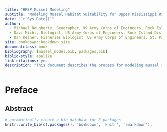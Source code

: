 ```yaml
--- 
title: "HREP Mussel Modeling"
subtitle: "Modeling Mussel Habitat Suitability for Upper Mississippi River Restoration Projects"
date: "`r Sys.Date()`"
author: 
  - Michael Dougherty, Geographer, US Army Corps of Engineers, Rock Island District
  - Davi Michl, Biologist, US Army Corps of Engineers, Rock Island District
  - Dan Kelner, Fisheries Biologist, US Army Corps of Engineers, St. Paul District
site: bookdown::bookdown_site
documentclass: book
bibliography: [mussel_model.bib, packages.bib]
biblio-style: apalike
link-citations: yes
description: "This document describes the process for modeling mussel suitability on Upper Mississippi River Restoration (UMRR) Habitat Rehabilitation and Restoration Projects (HREP)."
---
```


# Preface {-}

## Abstract


```r
# automatically create a bib database for R packages
knitr::write_bib(c(.packages(), 'bookdown', 'knitr', 'rmarkdown'),                              'packages.bib')
```

